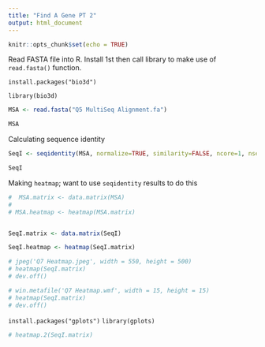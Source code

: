 ```yaml
---
title: "Find A Gene PT 2"
output: html_document
---
```


```r
knitr::opts_chunk$set(echo = TRUE)
```


Read FASTA file into R. Install 1st then call library to make use of `read.fasta()` function.

`install.packages("bio3d")`

`library(bio3d)`


```r
MSA <- read.fasta("Q5 MultiSeq Alignment.fa")

MSA

```



Calculating sequence identity 

```r
SeqI <- seqidentity(MSA, normalize=TRUE, similarity=FALSE, ncore=1, nseg.scale=1)

SeqI
```

Making `heatmap`; want to use `seqidentity` results to do this

```r
#  MSA.matrix <- data.matrix(MSA)
# 
# MSA.heatmap <- heatmap(MSA.matrix)


SeqI.matrix <- data.matrix(SeqI)

SeqI.heatmap <- heatmap(SeqI.matrix)

# jpeg('Q7 Heatmap.jpeg', width = 550, height = 500)
# heatmap(SeqI.matrix)
# dev.off()

# win.metafile('Q7 Heatmap.wmf', width = 15, height = 15)
# heatmap(SeqI.matrix)
# dev.off()

```



`install.packages("gplots")`
`library(gplots)`
```r
# heatmap.2(SeqI.matrix)
```





